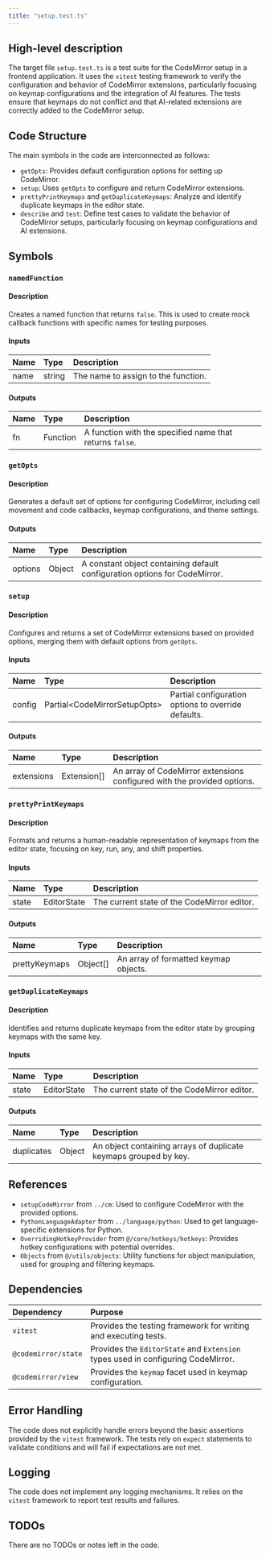 ```yaml
---
title: "setup.test.ts"
---
```


## High-level description

The target file `setup.test.ts` is a test suite for the CodeMirror setup in a frontend application. It uses the `vitest` testing framework to verify the configuration and behavior of CodeMirror extensions, particularly focusing on keymap configurations and the integration of AI features. The tests ensure that keymaps do not conflict and that AI-related extensions are correctly added to the CodeMirror setup.

## Code Structure

The main symbols in the code are interconnected as follows:
- `getOpts`: Provides default configuration options for setting up CodeMirror.
- `setup`: Uses `getOpts` to configure and return CodeMirror extensions.
- `prettyPrintKeymaps` and `getDuplicateKeymaps`: Analyze and identify duplicate keymaps in the editor state.
- `describe` and `test`: Define test cases to validate the behavior of CodeMirror setups, particularly focusing on keymap configurations and AI extensions.

## Symbols

### `namedFunction`
#### Description
Creates a named function that returns `false`. This is used to create mock callback functions with specific names for testing purposes.

#### Inputs
| Name | Type | Description |
|:-----|:-----|:------------|
| name | string | The name to assign to the function. |

#### Outputs
| Name | Type | Description |
|:-----|:-----|:------------|
| fn | Function | A function with the specified name that returns `false`. |

### `getOpts`
#### Description
Generates a default set of options for configuring CodeMirror, including cell movement and code callbacks, keymap configurations, and theme settings.

#### Outputs
| Name | Type | Description |
|:-----|:-----|:------------|
| options | Object | A constant object containing default configuration options for CodeMirror. |

### `setup`
#### Description
Configures and returns a set of CodeMirror extensions based on provided options, merging them with default options from `getOpts`.

#### Inputs
| Name | Type | Description |
|:-----|:-----|:------------|
| config | Partial&lt;CodeMirrorSetupOpts&gt; | Partial configuration options to override defaults. |

#### Outputs
| Name | Type | Description |
|:-----|:-----|:------------|
| extensions | Extension[] | An array of CodeMirror extensions configured with the provided options. |

### `prettyPrintKeymaps`
#### Description
Formats and returns a human-readable representation of keymaps from the editor state, focusing on key, run, any, and shift properties.

#### Inputs
| Name | Type | Description |
|:-----|:-----|:------------|
| state | EditorState | The current state of the CodeMirror editor. |

#### Outputs
| Name | Type | Description |
|:-----|:-----|:------------|
| prettyKeymaps | Object[] | An array of formatted keymap objects. |

### `getDuplicateKeymaps`
#### Description
Identifies and returns duplicate keymaps from the editor state by grouping keymaps with the same key.

#### Inputs
| Name | Type | Description |
|:-----|:-----|:------------|
| state | EditorState | The current state of the CodeMirror editor. |

#### Outputs
| Name | Type | Description |
|:-----|:-----|:------------|
| duplicates | Object | An object containing arrays of duplicate keymaps grouped by key. |

## References

- `setupCodeMirror` from `../cm`: Used to configure CodeMirror with the provided options.
- `PythonLanguageAdapter` from `../language/python`: Used to get language-specific extensions for Python.
- `OverridingHotkeyProvider` from `@/core/hotkeys/hotkeys`: Provides hotkey configurations with potential overrides.
- `Objects` from `@/utils/objects`: Utility functions for object manipulation, used for grouping and filtering keymaps.

## Dependencies

| Dependency | Purpose |
|:-----------|:--------|
| `vitest` | Provides the testing framework for writing and executing tests. |
| `@codemirror/state` | Provides the `EditorState` and `Extension` types used in configuring CodeMirror. |
| `@codemirror/view` | Provides the `keymap` facet used in keymap configuration. |

## Error Handling

The code does not explicitly handle errors beyond the basic assertions provided by the `vitest` framework. The tests rely on `expect` statements to validate conditions and will fail if expectations are not met.

## Logging

The code does not implement any logging mechanisms. It relies on the `vitest` framework to report test results and failures.

## TODOs

There are no TODOs or notes left in the code.